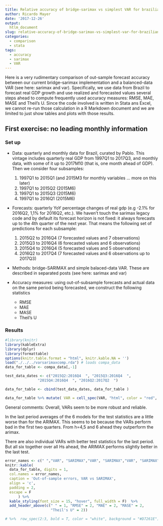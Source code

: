 ```yaml
---
title: Relative accuracy of bridge-sarimax vs simplest VAR for brazilian GDP
author: Ricardo Mayer
date: '2017-12-26'
output: 
  htlm_document
slug: relative-accuracy-of-bridge-sarimax-vs-simplest-var-for-brazilian-gdp
categories:
  - comparison
  - stata
tags:
  - accuracy
  - sarimax
  - VAR
---
```



Here is a very rudimentary comparison of out-sample forecast accuracy between our current bridge-sarimax implementation and a balanced-data  VAR (see here: sarimax and var). Specifically, we use data from Brazil to forecast real GDP growth and use realized and forecasted values several steps ahead to compute frequently used accuracy measures: RMSE, MAE, MASE and Theil's U. Since the code involved is written in Stata ans Excel, we cannot re-run those calculation in a R Markdown document and we are limited to just show tables and plots with those results.


## First exercise: no leading monthly information

### Set up

- Data: quarterly and monthly data for Brazil, curated  by Pablo. This vintage includes quarterly  real GDP from 1997Q1 to 2017Q3, and monthly data, with some of it up to 2017M10  (that is, one month ahead of GDP).  Then we consider four subsamples:
    1.  1997Q1 to 2015Q1  (and 2015M3 for monthly variables ... more on this later)
    2.  1997Q1 to 2015Q2 (2015M6)
    3.  1997Q1 to 2015Q3 (2015M6)
    4.  1997Q1 to 2016Q1 (2015M6)
    
    
- Forecasts: quarterly YoY percentage changes of real gdp (e.g -2.1% for 2016Q2, 1,1% for 2016Q2, etc.). We haven't touch the sarimax legacy code and by default its forecast horizon is not fixed: it always forecasts up to the 4th quarter of the next year. That means the following set of predictions for each subsample:
    1.  2015Q2 to 2016Q4 (7 forecasted values and 7 observations)
    2.  2015Q3 to 2016Q4 (6 forecasted values and 6 observations)
    3.  2015Q4 to 2016Q4 (5 forecasted values and 5 observations)
    4.  2016Q2 to 2017Q4 (7 forecasted values and 6 observations up to 2017Q3)
    
    
- Methods: bridge-SARIMAX and  simple balaced-data VAR. These are described in separated posts (see here: sarimax and var) 
    

   
- Accuracy measures: using out-of-subsample forecasts and actual data on the same period being forecasted, we construct the following statistics
    - RMSE
    - MAE
    - MASE
    - Theil's U
   

### Results

```r
#library(knitr)
library(kableExtra)
library(dplyr)
library(formattable)
options(knitr.table.format = "html", knitr.kable.NA = '') 
load("./../../varsarimaxcomp.rda") # loads compa_data
data_for_table <- compa_data[,-1]

test_data_dates <- c("2015Q2:2016Q4  ", "2015Q3:2016Q4  ",
               "2015Q4:2016Q4  ", "2016Q2:2017Q2  ")

data_for_table <- cbind(test_data_dates, data_for_table )

data_for_table %>% mutate( VAR = cell_spec(VAR, "html", color = "red", bold = T))

```


General comments: Overall, VARs seem to be more robust and reliable. 

In the last period averages of the 6 models for the test statistics are a little worse than for the ARIMAX. This seems to be because the VARs perform bad in the first two quarters. From h=4,5 and 6 ahead they outperform the arimax. 

There are also individual VARs with better test statistics for the last period. But all six together over all Hs ahead, the ARIMAX performs slightly better in the last test. 



```r
error_names <- c(" ","VAR", "SARIMAX","VAR", "SARIMAX","VAR", "SARIMAX","VAR", "SARIMAX")
knitr::kable(
  data_for_table, digits = 1,
  col.names = error_names,
  caption = 'Out-of-sample errors, VAR vs SARIMAX', 
  align = 'c',
  padding = 2,
  escape = F
      ) %>% 
  kable_styling(font_size = 15, "hover", full_width = F)  %>%
  add_header_above(c(" " = 1, "RMSE" = 2, "MAE" = 2, "MASE" = 2,
                     "Theil's U" = 2)) 

# %>%  row_spec(2:3, bold = T, color = "white", background = "#D7261E")

```






